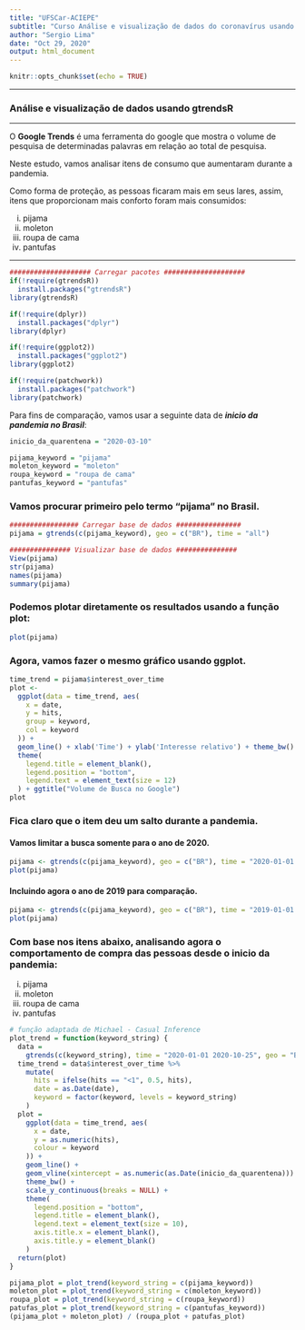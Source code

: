 ```yaml
---
title: "UFSCar-ACIEPE"
subtitle: "Curso Análise e visualização de dados do coronavírus usando R."
author: "Sergio Lima"
date: "Oct 29, 2020"
output: html_document
---
```


```r
knitr::opts_chunk$set(echo = TRUE)
```

***

### Análise e visualização de dados usando gtrendsR

***

O **Google Trends** é uma ferramenta do google que mostra o volume de pesquisa de determinadas palavras em relação ao total de pesquisa. 

Neste estudo, vamos analisar itens de consumo que aumentaram durante a pandemia. 

Como forma de proteção, as pessoas ficaram mais em seus lares, assim, itens que proporcionam mais conforto foram mais consumidos:

i) pijama
ii) moleton
iii) roupa de cama
iv) pantufas

***

```r
#################### Carregar pacotes ####################
if(!require(gtrendsR))
  install.packages("gtrendsR")
library(gtrendsR)

if(!require(dplyr))
  install.packages("dplyr")
library(dplyr)

if(!require(ggplot2))
  install.packages("ggplot2")
library(ggplot2)

if(!require(patchwork))
  install.packages("patchwork")
library(patchwork)
```

Para fins de comparação, vamos usar a seguinte data de ***inicio da pandemia no Brasil***:
```r
inicio_da_quarentena = "2020-03-10"
```

```r
pijama_keyword = "pijama"
moleton_keyword = "moleton"
roupa_keyword = "roupa de cama"
pantufas_keyword = "pantufas"
```

### Vamos procurar primeiro pelo termo "pijama" no Brasil. 

```r
################# Carregar base de dados ################
pijama = gtrends(c(pijama_keyword), geo = c("BR"), time = "all")
```


```r
############### Visualizar base de dados ###############
View(pijama)
str(pijama)
names(pijama)
summary(pijama)
```

### Podemos plotar diretamente os resultados usando a função plot:

```r
plot(pijama)
```

### Agora, vamos fazer o mesmo gráfico usando ggplot. 

```r
time_trend = pijama$interest_over_time
plot <-
  ggplot(data = time_trend, aes(
    x = date,
    y = hits,
    group = keyword,
    col = keyword
  )) +
  geom_line() + xlab('Time') + ylab('Interesse relativo') + theme_bw() +
  theme(
    legend.title = element_blank(),
    legend.position = "bottom",
    legend.text = element_text(size = 12)
  ) + ggtitle("Volume de Busca no Google")
plot
```

### Fica claro que o item deu um salto durante a pandemia. 

#### Vamos limitar a busca somente para o ano de 2020.

```r
pijama <- gtrends(c(pijama_keyword), geo = c("BR"), time = "2020-01-01 2020-10-25")
plot(pijama)
```

#### Incluindo agora o ano de 2019 para comparação.

```r
pijama <- gtrends(c(pijama_keyword), geo = c("BR"), time = "2019-01-01 2020-10-25")
plot(pijama)
```

### Com base nos itens abaixo, analisando agora o comportamento de compra das pessoas desde o inicio da pandemia:

i) pijama
ii) moleton
iii) roupa de cama
iv) pantufas


```r
# função adaptada de Michael - Casual Inference
plot_trend = function(keyword_string) {
  data =
    gtrends(c(keyword_string), time = "2020-01-01 2020-10-25", geo = "BR")
  time_trend = data$interest_over_time %>%
    mutate(
      hits = ifelse(hits == "<1", 0.5, hits),
      date = as.Date(date),
      keyword = factor(keyword, levels = keyword_string)
    )
  plot =
    ggplot(data = time_trend, aes(
      x = date,
      y = as.numeric(hits),
      colour = keyword
    )) +
    geom_line() +
    geom_vline(xintercept = as.numeric(as.Date(inicio_da_quarentena))) +
    theme_bw() +
    scale_y_continuous(breaks = NULL) +
    theme(
      legend.position = "bottom",
      legend.title = element_blank(),
      legend.text = element_text(size = 10),
      axis.title.x = element_blank(),
      axis.title.y = element_blank()
    )
  return(plot)
}
```


```r
pijama_plot = plot_trend(keyword_string = c(pijama_keyword))
moleton_plot = plot_trend(keyword_string = c(moleton_keyword))
roupa_plot = plot_trend(keyword_string = c(roupa_keyword))
patufas_plot = plot_trend(keyword_string = c(pantufas_keyword))
(pijama_plot + moleton_plot) / (roupa_plot + patufas_plot)
```
